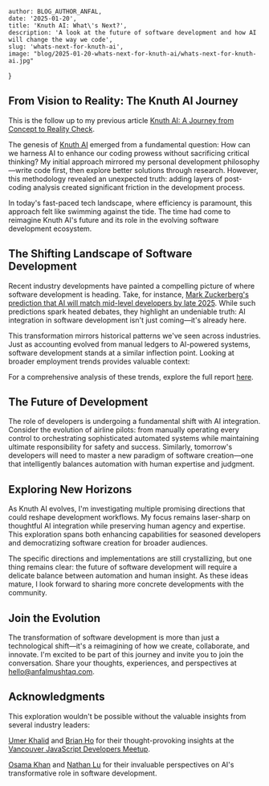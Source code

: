 
    author: BLOG_AUTHOR_ANFAL,
    date: '2025-01-20',
    title: 'Knuth AI: What\'s Next?',
    description: 'A look at the future of software development and how AI will change the way we code',
    slug: 'whats-next-for-knuth-ai',
    image: "blog/2025-01-20-whats-next-for-knuth-ai/whats-next-for-knuth-ai.jpg"
}


<BlogImage src='blog/2025-01-20-whats-next-for-knuth-ai/whats-next-for-knuth-ai.jpg' alt="What's Next for Knuth AI" />

## From Vision to Reality: The Knuth AI Journey

This is the follow up to my previous article <a href="/articles/knuth-ai-journey" target="_blank">Knuth AI: A Journey from Concept to Reality Check</a>.

The genesis of <a href="https://github.com/MAnfal/knuth-ai" target="_blank">Knuth AI</a> emerged from a fundamental question: How can we harness AI to enhance our coding prowess without sacrificing critical thinking? My initial approach mirrored my personal development philosophy—write code first, then explore better solutions through research. However, this methodology revealed an unexpected truth: adding layers of post-coding analysis created significant friction in the development process.

In today's fast-paced tech landscape, where efficiency is paramount, this approach felt like swimming against the tide. The time had come to reimagine Knuth AI's future and its role in the evolving software development ecosystem.

## The Shifting Landscape of Software Development

Recent industry developments have painted a compelling picture of where software development is heading. Take, for instance, <a href="https://dev.ua/en/news/tsukerberh-liubyt-ai-ta-dzho-rohana-1736781100" target="_blank">Mark Zuckerberg's prediction that AI will match mid-level developers by late 2025</a>. While such predictions spark heated debates, they highlight an undeniable truth: AI integration in software development isn't just coming—it's already here.

This transformation mirrors historical patterns we've seen across industries. Just as accounting evolved from manual ledgers to AI-powered systems, software development stands at a similar inflection point. Looking at broader employment trends provides valuable context:

<BlogImage src='blog/2025-01-20-whats-next-for-knuth-ai/employment-history-visualization.png' alt="Employment History Visualization" />

For a comprehensive analysis of these trends, explore the full report <a href="https://www.visualcapitalist.com/visualizing-150-years-of-u-s-employment-history/" target="_blank">here</a>.

## The Future of Development

The role of developers is undergoing a fundamental shift with AI integration. Consider the evolution of airline pilots: from manually operating every control to orchestrating sophisticated automated systems while maintaining ultimate responsibility for safety and success. Similarly, tomorrow's developers will need to master a new paradigm of software creation—one that intelligently balances automation with human expertise and judgment.

## Exploring New Horizons

As Knuth AI evolves, I'm investigating multiple promising directions that could reshape development workflows. My focus remains laser-sharp on thoughtful AI integration while preserving human agency and expertise. This exploration spans both enhancing capabilities for seasoned developers and democratizing software creation for broader audiences.

The specific directions and implementations are still crystallizing, but one thing remains clear: the future of software development will require a delicate balance between automation and human insight. As these ideas mature, I look forward to sharing more concrete developments with the community.

## Join the Evolution

The transformation of software development is more than just a technological shift—it's a reimagining of how we create, collaborate, and innovate. I'm excited to be part of this journey and invite you to join the conversation. Share your thoughts, experiences, and perspectives at hello@anfalmushtaq.com.

## Acknowledgments

This exploration wouldn't be possible without the valuable insights from several industry leaders:

<a href="https://www.linkedin.com/in/umerkhalid1/" target="_blank">Umer Khalid</a> and <a href="https://www.linkedin.com/in/brian-ho-50986544/" target="_blank">Brian Ho</a> for their thought-provoking insights at the <a href="https://www.meetup.com/vancouver-javascript-developers/" target="_blank">Vancouver JavaScript Developers Meetup</a>.

<a href="https://www.linkedin.com/in/osamakhan/" target="_blank">Osama Khan</a> and <a href="https://www.linkedin.com/in/nathanlu/" target="_blank">Nathan Lu</a> for their invaluable perspectives on AI's transformative role in software development.